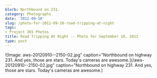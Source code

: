 ```yaml
---
blurb: Northbound on 231.
category: Photographs
date: '2012-09-10'
slug: /photo-for-2012-09-10-road-tripping-at-night
tags:
- Project 365 Photos
title: Road Tripping At Night -- Photo for September 10, 2012
type: post
---
```



![Image: aws-20120910--2150-02.jpg" caption="Northbound on highway 231. And yes, those are stars. Today's cameras are awesome.](/aws-20120910--2150-02.jpg" caption="Northbound on highway 231. And yes, those are stars. Today's cameras are awesome.)